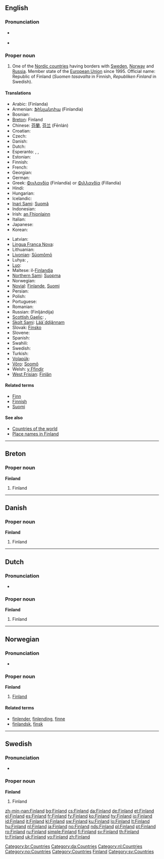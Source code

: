 ==English==
{{wikipedia}}

===Pronunciation===
* {{a|UK|US}} {{IPA|/ˈfɪn.lənd/}}
* {{audio|en-us-Finland.ogg|Audio (US)}}

===Proper noun===
{{en-proper noun}}

# One of the [[Nordic countries]] having borders with [[Sweden]], [[Norway]] and [[Russia]]. Member state of the [[European Union]] since 1995. Official name: Republic of Finland (''Suomen tasavalta'' in Finnish, ''Republiken Finland'' in Swedish).

====Translations====
{{trans-top|Finland}}
* Arabic: {{Arab|[[فنلندا]]}} (Finlanda) {{f}}
* Armenian: [[Ֆինլանդիա]] (Finlandia)
* Bosnian: {{t-|bs|Finska|f}}
* [[Breton]]: Finland
* Chinese: [[芬蘭]], [[芬兰]] (Fēnlán)
* Croatian: {{t-|hr|Finska|f}}
* Czech: {{t+|cs|Finsko}}
* Danish: {{t+|da|Finland}}
* Dutch: {{t+|nl|Finland}}
* Esperanto: {{t-|eo|Finlando|xs=Esperanto}}, {{t-|eo|Finnlando|xs=Esperanto}}, {{t-|eo|Suomio|xs=Esperanto}}
* Estonian: {{t+|et|Soome}}
* Finnish: {{t+|fi|Suomi}}
* French: {{t+|fr|Finlande|f}}
* Georgian: {{t|ka|ფინეთი|tr=pineti|sc=Geor|xs=Georgian}}
* German: {{t+|de|Finnland|n}}
* Greek: [[Φινλανδία]] (Finlandía) {{f}} or [[Φιλλανδία]] (Fillandía) {{f}}
* Hindi: {{t|hi|फिनलैंड|tr=Finlaind|sc=Deva|xs=Hindi}}
* Hungarian: {{t+|hu|Finnország}}
* Icelandic: {{t+|is|Finnland|n}}
* [[Inari Sami]]: [[Suomâ]]
* Indonesian: {{t-|id|Finlandia|xs=Indonesian}}
* Irish: [[an Fhionlainn]] {{f}}
* Italian: {{t+|it|Finlandia}}
* Japanese: {{t+|ja|フィンランド|tr=Finrando|sc=Jpan}}
* Korean: {{t+|ko|핀란드|sc=Kore}}
{{trans-mid}}
* Latvian: {{t+|lv|Somija|f|xs=Latvian}}
* [[Lingua Franca Nova]]: {{tø|lfn|Suomi}}
* Lithuanian: {{t+|lt|Suomija|xs=Lithuanian}}
* [[Livonian]]: [[Sūomõmō]]
* Luhya: {{tø|luy|Finlandi}},  {{tø|luy|Finlandi}}
* [[Luo]]: {{tø|luo|Finland}}
* Maltese: il-[[Finlandja]]
* [[Northern Sami]]: [[Suopma]]
* Norwegian: {{t+|no|Finland}}
* [[Novial]]: [[Finlande]], [[Suomi]]
* Persian: {{t-|fa|فنلاند|sc=fa-Arab|xs=Persian}}
* Polish: {{t+|pl|Finlandia}}
* Portuguese: {{t+|pt|Finlândia}}
* Romanian: {{t+|ro|Finlanda|f}}
* Russian: {{t+|ru|Финляндия|f|sc=Cyrl}} (Finljándija)
* [[Scottish Gaelic]]: {{t-|gd|Fionnlainn|f|xs=Scottish Gaelic}}, {{t-|gd|Suòmaidh|f|xs=Scottish Gaelic}}
* [[Skolt Sami]]: [[Lääˊddjânnam]]
* Slovak: [[Fínsko]] {{n}}
* Slovene: {{t+|sl|Finska|f}}
* Spanish: {{t+|es|Finlandia}}
* Swahili: {{t|sw|Ufini}}
* Swedish: {{t+|sv|Finland}}
* Turkish: {{t+|tr|Finlandiya}}
* [[Volapük]]: {{t|vo|Suomiyän|xs=Volapük}}
* [[Võro]]: [[Soomõ]]
* Welsh: [[y Ffindir]] {{m}}
* [[West Frisian]]: [[Finlân]]
{{trans-bottom}}

====Related terms====
* [[Finn]]
* [[Finnish]]
* [[Suomi]]

====See also====
* [[Appendix:Countries of the world|Countries of the world]]
* [[Appendix:Place names in Finland|Place names in Finland]]

----

==Breton==

===Proper noun===
'''Finland'''

# Finland

[[Category:br:Countries]]

----

==Danish==

===Proper noun===
'''Finland'''

# Finland

[[Category:da:Countries]]

----

==Dutch==

===Pronunciation===
* {{a|NL}} {{audio|Nl-Finland.ogg|audio}}

===Proper noun===
'''Finland'''

# Finland

[[Category:nl:Countries]]

----

==Norwegian==

===Pronunciation===
* {{IPA|/fɪnlɑn/|lang=no}}

===Proper noun===
'''Finland'''

# [[#English|Finland]]

====Related terms====
* [[finlender]], [[finlending]], [[finne]]
* [[finlandsk]], [[finsk]]

[[Category:no:Countries]]

----

==Swedish==

===Pronunciation===
* {{audio|Sv-Finland.ogg|audio}}

===Proper noun===
'''Finland'''

# Finland

[[Category:Countries]]
[[Category:Finland| Finland]]
[[Category:sv:Countries]]

[[zh-min-nan:Finland]]
[[bg:Finland]]
[[cs:Finland]]
[[da:Finland]]
[[de:Finland]]
[[et:Finland]]
[[el:Finland]]
[[es:Finland]]
[[fr:Finland]]
[[fy:Finland]]
[[ko:Finland]]
[[hy:Finland]]
[[io:Finland]]
[[id:Finland]]
[[it:Finland]]
[[kl:Finland]]
[[sw:Finland]]
[[ku:Finland]]
[[lo:Finland]]
[[lt:Finland]]
[[hu:Finland]]
[[nl:Finland]]
[[ja:Finland]]
[[no:Finland]]
[[nds:Finland]]
[[pl:Finland]]
[[pt:Finland]]
[[ro:Finland]]
[[ru:Finland]]
[[simple:Finland]]
[[fi:Finland]]
[[sv:Finland]]
[[th:Finland]]
[[tr:Finland]]
[[uk:Finland]]
[[vo:Finland]]
[[zh:Finland]]